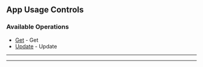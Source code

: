 
## App Usage Controls

### Available Operations

* [Get](/app_usage_controls/get) - Get
* [Update](/app_usage_controls/update) - Update

---
<Get />

---
<Update />
